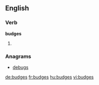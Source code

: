 ==English==

===Verb===
'''budges'''

# {{en-third-person singular of|budge}}

===Anagrams===
* [[debugs#English|debugs]]

[[de:budges]]
[[fr:budges]]
[[hu:budges]]
[[vi:budges]]